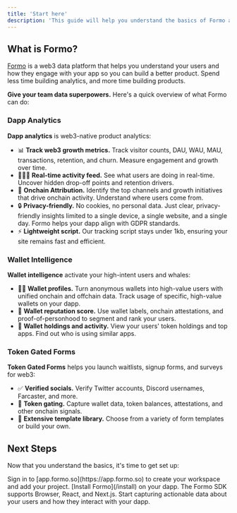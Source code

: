 ```yaml
---
title: 'Start here'
description: 'This guide will help you understand the basics of Formo and how to get started. '
---
```


## What is Formo?

[Formo](https://formo.so) is a web3 data platform that helps you understand your users and how they engage with your app so you can build a better product. Spend less time building analytics, and more time building products.

**Give your team data superpowers.** Here's a quick overview of what Formo can do:

### Dapp Analytics

**Dapp analytics** is web3-native product analytics: 

- 📊 **Track web3 growth metrics.** Track visitor counts, DAU, WAU, MAU, transactions, retention, and churn. Measure engagement and growth over time.
- 🏃‍♀️‍➡️ **Real-time activity feed.** See what users are doing in real-time. Uncover hidden drop-off points and retention drivers. 
- 🎯 **Onchain Attribution.** Identify the top channels and growth initiatives that drive onchain activity. Understand where users come from. 
- 🔒 **Privacy-friendly.** No cookies, no personal data. Just clear, privacy-friendly insights limited to a single device, a single website, and a single day. Formo helps your dapp align with GDPR standards.
- ⚡️ **Lightweight script.** Our tracking script stays under 1kb, ensuring your site remains fast and efficient.

### Wallet Intelligence

**Wallet intelligence** activate your high-intent users and whales:

-  🕵️‍♂️ **Wallet profiles.** Turn anonymous wallets into high-value users with unified onchain and offchain data. Track usage of specific, high-value wallets on your dapp. 
-  💯 **Wallet reputation score.** Use wallet labels, onchain attestations, and proof-of-personhood to segment and rank your users.
-  🤹 **Wallet holdings and activity.** View your users' token holdings and top apps. Find out who is using similar apps.

### Token Gated Forms

**Token Gated Forms** helps you launch waitlists, signup forms, and surveys for web3:

-  ✅ **Verified socials.** Verify Twitter accounts, Discord usernames, Farcaster, and more.
-  🔐 **Token gating.** Capture wallet data, token balances, attestations, and other onchain signals.
-  🎨 **Extensive template library.** Choose from a variety of form templates or build your own.


## Next Steps

Now that you understand the basics, it's time to get set up:

<Steps>
  <Step title="Create a workspace">
    Sign in to [app.formo.so](https://app.formo.so) to create your workspace and add your project.
  </Step>
  <Step title="Install Formo">
    [Install Formo](/install) on your dapp. The Formo SDK supports Browser, React, and Next.js. 
  </Step>
  <Step title="Success!">
    Start capturing actionable data about your users and how they interact with your dapp.
  </Step>
</Steps>
